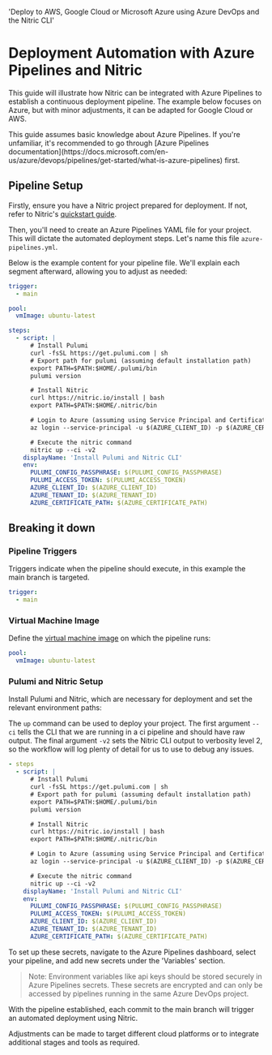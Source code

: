   'Deploy to AWS, Google Cloud or Microsoft Azure using Azure DevOps and the Nitric CLI'

# Deployment Automation with Azure Pipelines and Nitric

This guide will illustrate how Nitric can be integrated with Azure Pipelines to establish a continuous deployment pipeline. The example below focuses on Azure, but with minor adjustments, it can be adapted for Google Cloud or AWS.

<Note>
  This guide assumes basic knowledge about Azure Pipelines. If you're
  unfamiliar, it's recommended to go through [Azure Pipelines
  documentation](https://docs.microsoft.com/en-us/azure/devops/pipelines/get-started/what-is-azure-pipelines)
  first.
</Note>

## Pipeline Setup

Firstly, ensure you have a Nitric project prepared for deployment. If not, refer to Nitric's [quickstart guide](/guides/getting-started/v0/quickstart).

Then, you'll need to create an Azure Pipelines YAML file for your project. This will dictate the automated deployment steps. Let's name this file `azure-pipelines.yml`.

Below is the example content for your pipeline file. We'll explain each segment afterward, allowing you to adjust as needed:

```yaml
trigger:
  - main

pool:
  vmImage: ubuntu-latest

steps:
  - script: |
      # Install Pulumi
      curl -fsSL https://get.pulumi.com | sh
      # Export path for pulumi (assuming default installation path)
      export PATH=$PATH:$HOME/.pulumi/bin
      pulumi version

      # Install Nitric
      curl https://nitric.io/install | bash
      export PATH=$PATH:$HOME/.nitric/bin

      # Login to Azure (assuming using Service Principal and Certificate)
      az login --service-principal -u $(AZURE_CLIENT_ID) -p $(AZURE_CERTIFICATE_PATH) --tenant $(AZURE_TENANT_ID)

      # Execute the nitric command
      nitric up --ci -v2
    displayName: 'Install Pulumi and Nitric CLI'
    env:
      PULUMI_CONFIG_PASSPHRASE: $(PULUMI_CONFIG_PASSPHRASE)
      PULUMI_ACCESS_TOKEN: $(PULUMI_ACCESS_TOKEN)
      AZURE_CLIENT_ID: $(AZURE_CLIENT_ID)
      AZURE_TENANT_ID: $(AZURE_TENANT_ID)
      AZURE_CERTIFICATE_PATH: $(AZURE_CERTIFICATE_PATH)
```

## Breaking it down

### Pipeline Triggers

Triggers indicate when the pipeline should execute, in this example the main branch is targeted.

```yaml
trigger:
  - main
```

### Virtual Machine Image

Define the [virtual machine image](https://learn.microsoft.com/en-us/azure/devops/pipelines/agents/hosted?view=azure-devops&tabs=yaml) on which the pipeline runs:

```yaml
pool:
  vmImage: ubuntu-latest
```

### Pulumi and Nitric Setup

Install Pulumi and Nitric, which are necessary for deployment and set the relevant environment paths:

The `up` command can be used to deploy your project. The first argument `--ci` tells the CLI that we are running in a ci pipeline and should have raw output. The final argument `-v2` sets the Nitric CLI output to verbosity level 2, so the workflow will log plenty of detail for us to use to debug any issues.

```yaml
- steps
  - script: |
      # Install Pulumi
      curl -fsSL https://get.pulumi.com | sh
      # Export path for pulumi (assuming default installation path)
      export PATH=$PATH:$HOME/.pulumi/bin
      pulumi version

      # Install Nitric
      curl https://nitric.io/install | bash
      export PATH=$PATH:$HOME/.nitric/bin

      # Login to Azure (assuming using Service Principal and Certificate)
      az login --service-principal -u $(AZURE_CLIENT_ID) -p $(AZURE_CERTIFICATE_PATH) --tenant $(AZURE_TENANT_ID)

      # Execute the nitric command
      nitric up --ci -v2
    displayName: 'Install Pulumi and Nitric CLI'
    env:
      PULUMI_CONFIG_PASSPHRASE: $(PULUMI_CONFIG_PASSPHRASE)
      PULUMI_ACCESS_TOKEN: $(PULUMI_ACCESS_TOKEN)
      AZURE_CLIENT_ID: $(AZURE_CLIENT_ID)
      AZURE_TENANT_ID: $(AZURE_TENANT_ID)
      AZURE_CERTIFICATE_PATH: $(AZURE_CERTIFICATE_PATH)
```

To set up these secrets, navigate to the Azure Pipelines dashboard, select your pipeline, and add new secrets under the 'Variables' section.

> Note: Environment variables like api keys should be stored securely in Azure Pipelines secrets. These secrets are encrypted and can only be accessed by pipelines running in the same Azure DevOps project.

With the pipeline established, each commit to the main branch will trigger an automated deployment using Nitric.

Adjustments can be made to target different cloud platforms or to integrate additional stages and tools as required.
